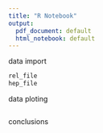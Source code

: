 ```yaml
---
title: "R Notebook"
output:
  pdf_document: default
  html_notebook: default
---
```


data import
```r
rel_file
hep_file
```


data ploting
```r
```


conclusions
